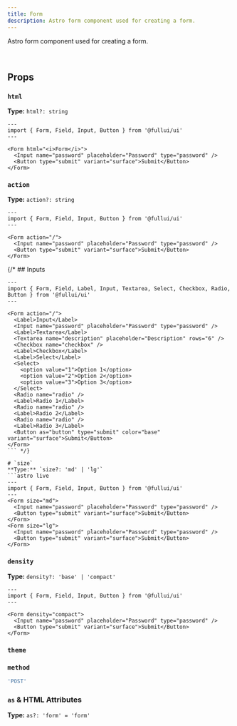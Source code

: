 ```yaml
---
title: Form
description: Astro form component used for creating a form.
---
```


Astro form component used for creating a form.

<br />

## Props
### `html`
**Type:** `html?: string`
```astro live
---
import { Form, Field, Input, Button } from '@fullui/ui'
---

<Form html="<i>Form</i>">
  <Input name="password" placeholder="Password" type="password" />
  <Button type="submit" variant="surface">Submit</Button>
</Form>
```

### `action`
**Type:** `action?: string`
```astro live
---
import { Form, Field, Input, Button } from '@fullui/ui'
---

<Form action="/">
  <Input name="password" placeholder="Password" type="password" />
  <Button type="submit" variant="surface">Submit</Button>
</Form>
```


{/* ## Inputs
```astro live
---
import { Form, Field, Label, Input, Textarea, Select, Checkbox, Radio, Button } from '@fullui/ui'
---

<Form action="/">
  <Label>Input</Label>
  <Input name="password" placeholder="Password" type="password" />
  <Label>Textarea</Label>
  <Textarea name="description" placeholder="Description" rows="6" />
  <Checkbox name="checkbox" />
  <Label>Checkbox</Label>
  <Label>Select</Label>
  <Select>
    <option value="1">Option 1</option>
    <option value="2">Option 2</option>
    <option value="3">Option 3</option>
  </Select>
  <Radio name="radio" />
  <Label>Radio 1</Label>
  <Radio name="radio" />
  <Label>Radio 2</Label>
  <Radio name="radio" />
  <Label>Radio 3</Label>
  <Button as="button" type="submit" color="base" variant="surface">Submit</Button>
</Form>
``` */}

# `size`
**Type:** `size?: 'md' | 'lg'`
```astro live
---
import { Form, Field, Input, Button } from '@fullui/ui'
---
<Form size="md">
  <Input name="password" placeholder="Password" type="password" />
  <Button type="submit" variant="surface">Submit</Button>
</Form>
<Form size="lg">
  <Input name="password" placeholder="Password" type="password" />
  <Button type="submit" variant="surface">Submit</Button>
</Form>
```

### `density`
**Type:** `density?: 'base' | 'compact'`
```astro live
---
import { Form, Field, Input, Button } from '@fullui/ui'
---

<Form density="compact">
  <Input name="password" placeholder="Password" type="password" />
  <Button type="submit" variant="surface">Submit</Button>
</Form>
```

### `theme`
<Theming/>

### `method`
```ts
'POST'
```

### `as` & HTML Attributes
**Type:** `as?: 'form' = 'form'`
<AsProp/>
